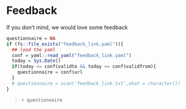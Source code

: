 # Feedback

If you don't mind, we would love some feedback

```r
questionnaire = NA
if (fs::file_exists("feedback_link.yaml")){
  ## load the yaml
  conf = yaml::read_yaml("feedback_link.yaml")
  today = Sys.Date()
  if(today <= conf$validto && today >= conf$validfrom){
    questionnaire = conf$url
  }
  # questionnaire = scan('feedback_link.txt',what = character())
}
```

> `r questionnaire`